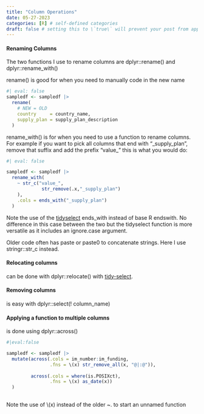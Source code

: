 ```yaml
---
title: "Column Operations"
date: 05-27-2023
categories: [R] # self-defined categories
draft: false # setting this to \`true\` will prevent your post from appearing on your listing page until you're ready!
---
```


#### Renaming Columns

The two functions I use to rename columns are dplyr::rename() and dplyr::rename_with()

rename() is good for when you need to manually code in the new name

```r
#| eval: false 
sampledf <- sampledf |> 
  rename(
    # NEW = OLD
    country     = country_name,
    supply_plan = supply_plan_description
  )
```

rename_with() is for when you need to use a function to rename columns. For example if you want to pick all columns that end with "\_supply_plan", remove that suffix and add the prefix "value\_" this is what you would do:

```r
#| eval: false 

sampledf <- sampledf |> 
  rename_with(
    ~ str_c("value_",
             str_remove(.x,"_supply_plan")
    ),
    .cols = ends_with("_supply_plan")
  )
```

Note the use of the [tidyselect](https://tidyselect.r-lib.org/reference/language.html) ends_with instead of base R endswith. No difference in this case between the two but the tidyselect function is more versatile as it includes an ignore.case argument.

Older code often has paste or paste0 to concatenate strings. Here I use stringr::str_c instead.

#### **Relocating columns**

can be done with dplyr::relocate() with [tidy-select](https://dplyr.tidyverse.org/reference/dplyr_tidy_select.html).

#### **Removing columns**

is easy with dplyr::select(! column_name)

#### Applying a function to multiple columns

is done using dplyr::across()

```r
#|eval:false

sampledf <- sampledf |> 
  mutate(across(.cols = im_number:im_funding, 
                .fns = \(x) str_remove_all(x, "@|:@")),
         
         across(.cols = where(is.POSIXct), 
                .fns = \(x) as_date(x))
  )
            
```

Note the use of \\(x) instead of the older \~. to start an unnamed function
